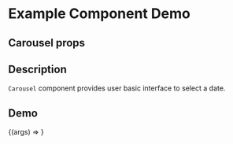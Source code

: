
<Meta title="Example/Carousel" component={Carousel} />

# Example Component Demo

## Carousel props
<Props of={Carousel} />

## Description

`Carousel` component provides user basic interface to select a date.

## Demo

<Canvas>
  <Story name="Example Carousel">
    {(args) => <Carousel {...args} />}
  </Story>
</Canvas>